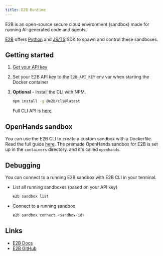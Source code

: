 ```yaml
---
title: E2B Runtime
---
```


E2B is an open-source secure cloud environment (sandbox) made for running AI-generated code and agents.

[E2B](https://e2b.dev) offers [Python](https://pypi.org/project/e2b/) and [JS/TS](https://www.npmjs.com/package/e2b)
SDK to spawn and control these sandboxes.

## Getting started

1. [Get your API key](https://e2b.dev/docs/getting-started/api-key)

1. Set your E2B API key to the `E2B_API_KEY` env var when starting the Docker container

1. **Optional** - Install the CLI with NPM.
    ```sh
    npm install -g @e2b/cli@latest
    ```
    Full CLI API is [here](https://e2b.dev/docs/cli/installation).

## OpenHands sandbox

You can use the E2B CLI to create a custom sandbox with a Dockerfile. Read the full guide
[here](https://e2b.dev/docs/guide/custom-sandbox). The premade OpenHands sandbox for E2B is set up in the `containers`
directory. and it's called `openhands`.

## Debugging

You can connect to a running E2B sandbox with E2B CLI in your terminal.

- List all running sandboxes (based on your API key)
    ```sh
    e2b sandbox list
    ```

- Connect to a running sandbox
    ```sh
    e2b sandbox connect <sandbox-id>
    ```

## Links

- [E2B Docs](https://e2b.dev/docs)
- [E2B GitHub](https://github.com/e2b-dev/e2b)
